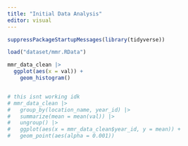 ```yaml
---
title: "Initial Data Analysis"
editor: visual
---
```


```r
suppressPackageStartupMessages(library(tidyverse))

load("dataset/mmr.RData")

mmr_data_clean |> 
  ggplot(aes(x = val)) + 
    geom_histogram()


# this isnt working idk 
# mmr_data_clean |> 
#   group_by(location_name, year_id) |> 
#   summarize(mean = mean(val)) |> 
#   ungroup() |> 
#   ggplot(aes(x = mmr_data_clean$year_id, y = mean)) +
#   geom_point(aes(alpha = 0.001)) 


```